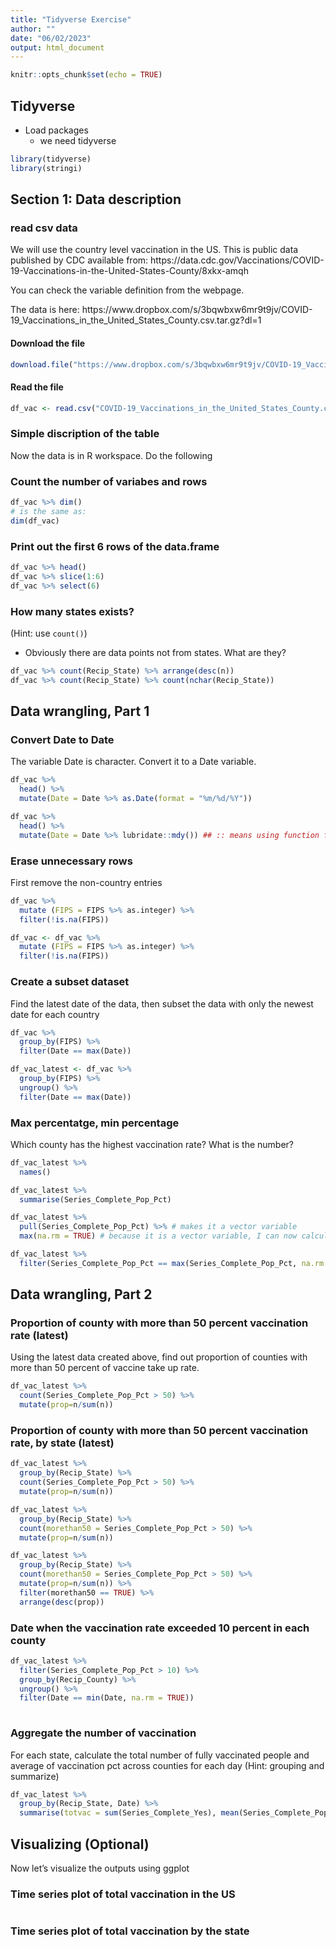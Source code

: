 ```yaml
---
title: "Tidyverse Exercise"
author: ""
date: "06/02/2023"
output: html_document
---
```


```r
knitr::opts_chunk$set(echo = TRUE)
```

## Tidyverse

- Load packages
  - we need tidyverse

```r
library(tidyverse)
library(stringi)
```

## Section 1: Data description

### read csv data

We will use the country level vaccination in the US. This is public data published by CDC available from: https://data.cdc.gov/Vaccinations/COVID-19-Vaccinations-in-the-United-States-County/8xkx-amqh

You can check the variable definition from the webpage. 

The data is here: https://www.dropbox.com/s/3bqwbxw6mr9t9jv/COVID-19_Vaccinations_in_the_United_States_County.csv.tar.gz?dl=1

#### Download the file

```r
download.file("https://www.dropbox.com/s/3bqwbxw6mr9t9jv/COVID-19_Vaccinations_in_the_United_States_County.csv.tar.gz?dl=1", destfile = "COVID-19_Vaccinations_in_the_United_States_County.csv.tar.gz")
```

#### Read the file

```r
df_vac <- read.csv("COVID-19_Vaccinations_in_the_United_States_County.csv.tar.gz")
```


### Simple discription of the table

Now the data is in R workspace. Do the following

### Count the number of variabes and rows

```r
df_vac %>% dim()
# is the same as:
dim(df_vac)
```

### Print out the first 6 rows of the data.frame

```r
df_vac %>% head()
df_vac %>% slice(1:6)
df_vac %>% select(6)


```


### How many states exists?

(Hint: use `count()`)

- Obviously there are data points not from states. What are they?

```r
df_vac %>% count(Recip_State) %>% arrange(desc(n))
df_vac %>% count(Recip_State) %>% count(nchar(Recip_State))


```


## Data wrangling, Part 1

### Convert Date to Date

The variable Date is character. Convert it to a Date variable.

```r
df_vac %>% 
  head() %>% 
  mutate(Date = Date %>% as.Date(format = "%m/%d/%Y"))

df_vac %>% 
  head() %>% 
  mutate(Date = Date %>% lubridate::mdy()) ## :: means using function from package without loading it
```

### Erase unnecessary rows

First remove the non-country entries

```r

df_vac %>% 
  mutate (FIPS = FIPS %>% as.integer) %>% 
  filter(!is.na(FIPS))

df_vac <- df_vac %>% 
  mutate (FIPS = FIPS %>% as.integer) %>% 
  filter(!is.na(FIPS))

```


### Create a subset dataset

Find the latest date of the data, then subset the data with only the newest date for each country

```r
df_vac %>% 
  group_by(FIPS) %>% 
  filter(Date == max(Date))

df_vac_latest <- df_vac %>% 
  group_by(FIPS) %>% 
  ungroup() %>% 
  filter(Date == max(Date))


```

### Max percentatge, min percentage

Which county has the highest vaccination rate? What is the number?

```r
df_vac_latest %>% 
  names()

df_vac_latest %>% 
  summarise(Series_Complete_Pop_Pct)

df_vac_latest %>% 
  pull(Series_Complete_Pop_Pct) %>% # makes it a vector variable
  max(na.rm = TRUE) # because it is a vector variable, I can now calculate the maximum

df_vac_latest %>% 
  filter(Series_Complete_Pop_Pct == max(Series_Complete_Pop_Pct, na.rm = TRUE))


```


## Data wrangling, Part 2

### Proportion of county with more than 50 percent vaccination rate (latest)

Using the latest data created above, find out proportion of counties with more than 50 percent of vaccine take up rate.

```r

df_vac_latest %>% 
  count(Series_Complete_Pop_Pct > 50) %>% 
  mutate(prop=n/sum(n))

```

### Proportion of county with more than 50 percent vaccination rate, by state (latest)

```r

df_vac_latest %>% 
  group_by(Recip_State) %>% 
  count(Series_Complete_Pop_Pct > 50) %>% 
  mutate(prop=n/sum(n))

df_vac_latest %>% 
  group_by(Recip_State) %>% 
  count(morethan50 = Series_Complete_Pop_Pct > 50) %>% 
  mutate(prop=n/sum(n))

df_vac_latest %>% 
  group_by(Recip_State) %>% 
  count(morethan50 = Series_Complete_Pop_Pct > 50) %>% 
  mutate(prop=n/sum(n)) %>% 
  filter(morethan50 == TRUE) %>% 
  arrange(desc(prop))

```

### Date when the vaccination rate exceeded 10 percent in each county

```r

df_vac_latest %>% 
  filter(Series_Complete_Pop_Pct > 10) %>% 
  group_by(Recip_County) %>% 
  ungroup() %>% 
  filter(Date == min(Date, na.rm = TRUE))
 

```

### Aggregate the number of vaccination

For each state, calculate the total number of fully vaccinated people 
and average of vaccination pct across counties for each day (Hint: grouping and summarize)


```r

df_vac_latest %>% 
  group_by(Recip_State, Date) %>% 
  summarise(totvac = sum(Series_Complete_Yes), mean(Series_Complete_Pop_Pct))

```



## Visualizing (Optional)

Now let's visualize the outputs using ggplot

### Time series plot of total vaccination in the US

```r

```


### Time series plot of total vaccination by the state

```r

```

